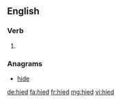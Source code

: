 ==English==

===Verb===
{{head|en|verb form}}

# {{en-past of|hie}}

===Anagrams===
* [[hide#English|hide]]

[[de:hied]]
[[fa:hied]]
[[fr:hied]]
[[mg:hied]]
[[vi:hied]]